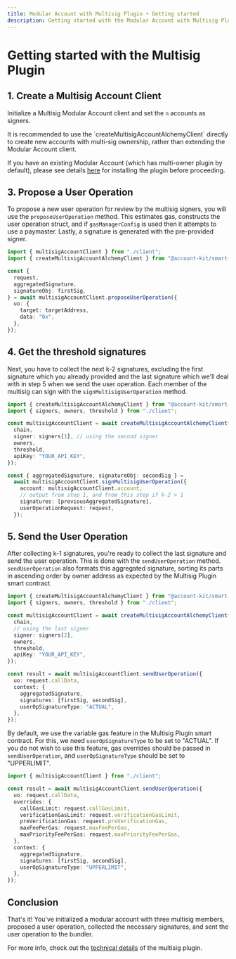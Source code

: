 ```yaml
---
title: Modular Account with Multisig Plugin • Getting started
description: Getting started with the Modular Account with Multisig Plugin in Account Kit
---
```


# Getting started with the Multisig Plugin

## 1. Create a Multisig Account Client

Initialize a Multisig Modular Account client and set the `n` accounts as signers.

<Warning>
It is recommended to use the `createMultisigAccountAlchemyClient` directly to create new accounts with multi-sig ownership, rather than extending the Modular Account client.

If you have an existing Modular Account (which has multi-owner plugin by default), please see details [here](#TODO/smart-contracts/extending-smart-accounts/install-plugins#extend-modular-account-with-multisig) for installing the plugin before proceeding.

</Warning>

<Markdown src="../../../../../shared/smart-contracts/multisig-client.mdx" />

## 3. Propose a User Operation

To propose a new user operation for review by the multisig signers, you will use the `proposeUserOperation` method. This estimates gas, constructs the user operation struct, and if `gasManagerConfig` is used then it attempts to use a paymaster. Lastly, a signature is generated with the pre-provided signer.

<CodeBlocks>

```ts twoslash [example.ts]
import { multisigAccountClient } from "./client";
import { createMultisigAccountAlchemyClient } from "@account-kit/smart-contracts";

const {
  request,
  aggregatedSignature,
  signatureObj: firstSig,
} = await multisigAccountClient.proposeUserOperation({
  uo: {
    target: targetAddress,
    data: "0x",
  },
});
```

<Markdown src="../../../../../shared/smart-contracts/multisig-client.mdx" />

</CodeBlocks>

## 4. Get the threshold signatures

Next, you have to collect the next k-2 signatures, excluding the first signature which you already provided and the last signature which we'll deal with in step 5 when we send the user operation. Each member of the multisig can sign with the `signMultisigUserOperation` method.

<CodeBlocks>

```ts twoslash [example.ts]
import { createMultisigAccountAlchemyClient } from "@account-kit/smart-contracts";
import { signers, owners, threshold } from "./client";

const multisigAccountClient = await createMultisigAccountAlchemyClient({
  chain,
  signer: signers[1], // using the second signer
  owners,
  threshold,
  apiKey: "YOUR_API_KEY",
});

const { aggregatedSignature, signatureObj: secondSig } =
  await multisigAccountClient.signMultisigUserOperation({
    account: multisigAccountClient.account,
    // output from step 1, and from this step if k-2 > 1
    signatures: [previousAggregatedSignature],
    userOperationRequest: request,
  });
```

<Markdown src="../../../../../shared/smart-contracts/multisig-client.mdx" />

</CodeBlocks>

## 5. Send the User Operation

After collecting k-1 signatures, you're ready to collect the last signature and send the user operation. This is done with the `sendUserOperation` method. `sendUserOperation` also formats this aggregated signature, sorting its parts in ascending order by owner address as expected by the Multisig Plugin smart contract.

<CodeBlocks>

```ts twoslash [example.ts]
import { createMultisigAccountAlchemyClient } from "@account-kit/smart-contracts";
import { signers, owners, threshold } from "./client";

const multisigAccountClient = await createMultisigAccountAlchemyClient({
  chain,
  // using the last signer
  signer: signers[2],
  owners,
  threshold,
  apiKey: "YOUR_API_KEY",
});

const result = await multisigAccountClient.sendUserOperation({
  uo: request.callData,
  context: {
    aggregatedSignature,
    signatures: [firstSig, secondSig],
    userOpSignatureType: "ACTUAL",
  },
});
```

<Markdown src="../../../../../shared/smart-contracts/multisig-client.mdx" />

</CodeBlocks>

By default, we use the variable gas feature in the Multisig Plugin smart contract. For this, we need `userOpSignatureType` to be set to "ACTUAL". If you do not wish to use this feature, gas overrides should be passed in `sendUserOperation`, and `userOpSignatureType` should be set to "UPPERLIMIT".

<CodeBlocks>

```ts twoslash [example.ts]
import { multisigAccountClient } from "./client";

const result = await multisigAccountClient.sendUserOperation({
  uo: request.callData,
  overrides: {
    callGasLimit: request.callGasLimit,
    verificationGasLimit: request.verificationGasLimit,
    preVerificationGas: request.preVerificationGas,
    maxFeePerGas: request.maxFeePerGas,
    maxPriorityFeePerGas: request.maxPriorityFeePerGas,
  },
  context: {
    aggregatedSignature,
    signatures: [firstSig, secondSig],
    userOpSignatureType: "UPPERLIMIT",
  },
});
```

<Markdown src="../../../../../shared/smart-contracts/multisig-client.mdx" />

</CodeBlocks>

## Conclusion

That's it! You've initialized a modular account with three multisig members, proposed a user operation, collected the necessary signatures, and sent the user operation to the bundler.

For more info, check out the [technical details](/wallets/smart-contracts/other-accounts/modular-account/multisig-plugin/details) of the multisig plugin.
